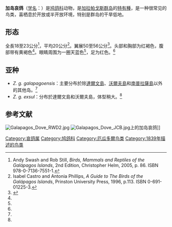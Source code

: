 {{Speciesbox
| fossil_range =
| status = NT
| status_system = iucn3.1
| status_ref = <ref>{{IUCN|id=106002559 |title=''Zenaida galapagoensis'' |assessors=[[國際鳥盟|BirdLife International]] |version=2012.1 |year=2012 |accessdate=16 July 2012}}</ref>
| image = Galapagos-dove.jpg
| image_width = 250px
| genus = Zenaida
| species = galapagoensis
| authority = [[约翰·古尔德|Gould]], 1839
| subdivision_ranks = [[亚种|亚种]]
| subdivision = 
* ''Z. g. galapagoensis''<ref name=CL6th>{{cite book |last=Clements |first=James |title=The Clements Checklist of the Birds of the World |edition=6th |year=2007 |publisher= Cornell University Press|location=Ithaca, NY |page= 117 |isbn=978 0 8014 4501 9}}</ref>
* ''Z. g. exsul''<ref name=CL6th/>
}}
'''加岛哀鸽'''（[[学名|学名]]：''{{lang|la|Zenaida galapagoensis}}''）是[[鸠鸽科|鸠鸽科]]动物，是[[加拉帕戈斯群岛|加拉帕戈斯群岛]]的[[特有種|特有種]]，是一种很常见的鸟类，喜栖息於开放或半开放环境，特别是群岛的干旱低地。

==形态==
全長18至23公分<ref name=Swash>Andy Swash and Rob Still, ''Birds, Mammals and Reptiles of the Galápagos Islands'', 2nd Edition, Christopher Helm, 2005, p. 86. ISBN 978-0-7136-7551-1.</ref>，平均20公分<ref name=fG96>Isabel Castro and Antonia Phillips, ''A Guide to The Birds of the Galápagos Islands'', Prinston University Press, 1996, p.113. ISBN 0-691-01225-3.</ref>。翼展50至56公分<ref name=fujiwara>{{cite book |author=藤原幸一 |title=動物百科 ガラパゴス |publisher=データハウス |year=1993 |isbn=4-88718-136-1 |pages=96-97}}</ref>。头部和胸部为红褐色，腹部带有黄褐色<ref name=Swash/>。眼睛周围为一圈天蓝色<ref name=fujiwara/>，足为红色。<ref name=Swash/>

==亚种==
* ''Z. g. galapagoensis''：主要分布於除[[達爾文島_(加拉帕戈斯群島)|達爾文島]]、[[沃爾夫島|沃爾夫島]]和[[南普拉薩島|南普拉薩島]]以外的其他岛。<ref name=fujiwara/>
* ''Z. g. exsul''：分布於達爾文島和沃爾夫島，体型稍大。<ref name=fujiwara/>

==参考文献==
{{Reflist}}<!-- Condor109:132 -->

[[File:Galapagos_Dove_RWD2.jpg|left]]
[[File:Galapagos_Dove_JCB.jpg|left]]上的加岛哀鸽]]
{{Taxonbar|from=Q254276}}

[[Category:哀鸽属|Category:哀鸽属]]
[[Category:鸠鸽科|Category:鸠鸽科]]
[[Category:厄瓜多爾鸟类|Category:厄瓜多爾鸟类]]
[[Category:1839年描述的鸟类|Category:1839年描述的鸟类]]